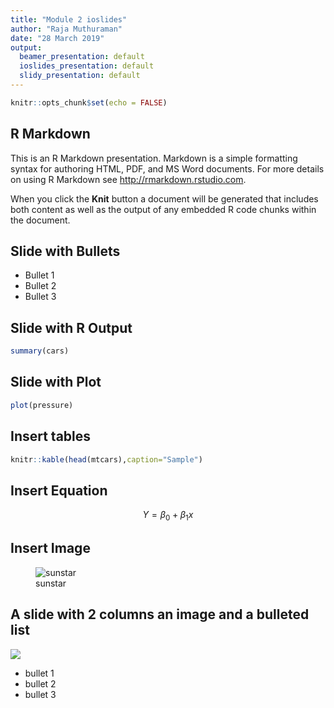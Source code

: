 ```yaml
---
title: "Module 2 ioslides"
author: "Raja Muthuraman"
date: "28 March 2019"
output:
  beamer_presentation: default
  ioslides_presentation: default
  slidy_presentation: default
---
```


```r
knitr::opts_chunk$set(echo = FALSE)
```

## R Markdown

This is an R Markdown presentation. Markdown is a simple formatting syntax for authoring HTML, PDF, and MS Word documents. For more details on using R Markdown see <http://rmarkdown.rstudio.com>.

When you click the **Knit** button a document will be generated that includes both content as well as the output of any embedded R code chunks within the document.

## Slide with Bullets

- Bullet 1
- Bullet 2
- Bullet 3

## Slide with R Output

```r
summary(cars)
```

## Slide with Plot

```r
plot(pressure)
```

## Insert tables
```r
knitr::kable(head(mtcars),caption="Sample")
```

## Insert Equation
$$ Y=\beta_0+ \beta_1x $$


## Insert Image{.flexbox .vcenter}
![sunstar](sunstar.png)


## A slide with 2 columns an image and a bulleted list {.columns-2}

![](sunstar.png)

- bullet 1
- bullet 2
- bullet 3
